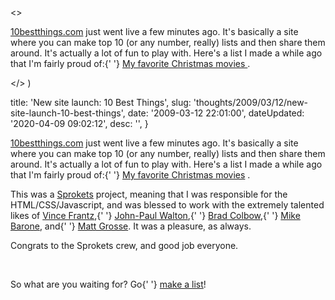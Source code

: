 

  <>
    <p>
      <a href="http&#58;//10bestthings.com">10bestthings.com</a> just went live
      a few minutes ago. It's basically a site where you can make top 10 (or any
      number, really) lists and then share them around. It's actually a lot of
      fun to play with. Here's a list I made a while ago that I'm fairly proud
      of&#58;{' '}
      <a href="http&#58;//www.10bestthings.com/list/52">
        My favorite Christmas movies
      </a>
      .
    </p>
  </>
)


  title: 'New site launch: 10 Best Things',
  slug: 'thoughts/2009/03/12/new-site-launch-10-best-things',
  date: '2009-03-12 22:01:00',
  dateUpdated: '2020-04-09 09:02:12',
  desc: '',
}

<p>
  <a href="http://10bestthings.com">10bestthings.com</a> just went live a few
  minutes ago. It's basically a site where you can make top 10 (or any number,
  really) lists and then share them around. It's actually a lot of fun to play
  with. Here's a list I made a while ago that I'm fairly proud of:{' '}
  <a href="http://www.10bestthings.com/list/52">My favorite Christmas movies</a>
  .
</p>
<p>
  This was a <a href="http://sprokets.net">Sprokets</a> project, meaning that I
  was responsible for the HTML/CSS/Javascript, and was blessed to work with the
  extremely talented likes of <a href="http://frantzid.com">Vince Frantz</a>,{' '}
  <a href="http://schemestudio.com">John-Paul Walton</a>,{' '}
  <a href="http://colbowdesign.com">Brad Colbow</a>,{' '}
  <a href="http://www.nontoxicgroup.com/">Mike Barone</a>, and{' '}
  <a href="http://www.mattgrosse.com">Matt Grosse</a>. It was a pleasure, as
  always.
</p>
<p>Congrats to the Sprokets crew, and good job everyone.</p>
<br />
<p>
  So what are you waiting for? Go{' '}
  <a href="http://10bestthings.com">make a list</a>!
</p>
